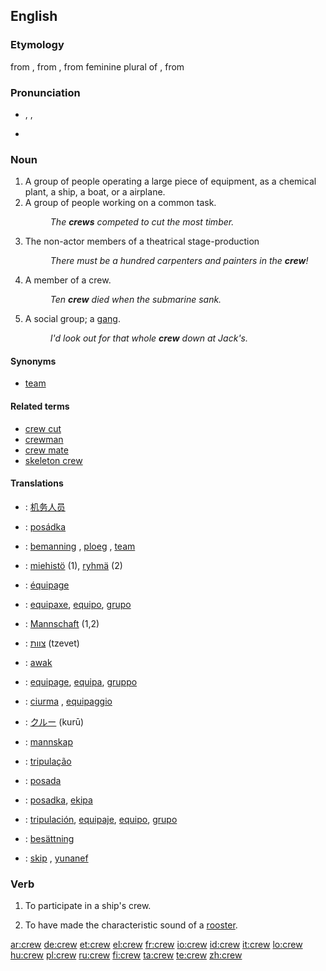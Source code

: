 ==English==

===Etymology===
from {{etyl|enm|en}}, from {{etyl|fro|en}} {{term|creue||lang=fro|an increase, recruit, military reinforcement}}, from feminine plural of {{term|creistre||lang=fro|grow}}, from {{etyl|la|en}} {{term|cresco||lang=la|to arise, grow}}

===Pronunciation===
* {{enPR|kroo͞}}, {{IPA|/kɹuː/}}, {{SAMPA|/krU:/}}
*: {{audio|en-us-crew.ogg|Audio (US)}}
*: {{rhymes|uː}}
* {{homophones|Crewe|cru}}

===Noun===
{{tearoom}}
{{en-noun}}

# A group of people operating a large piece of equipment, as a chemical plant, a ship, a boat, or a airplane.
# A group of people working on a common task.
#: ''The '''crews''' competed to cut the most timber.''
# The non-actor members of a theatrical stage-production 
#: ''There must be a hundred carpenters and painters in the '''crew'''!''
# {{context|plural: crew}} A member of a crew.
#: ''Ten '''crew''' died when the submarine sank.''
# {{informal}} A social group; a [[gang]].
#: ''I'd look out for that whole '''crew''' down at Jack's.''

====Synonyms====
* [[team]]

====Related terms====
* [[crew cut]]
* [[crewman]] 
* [[crew mate]]
* [[skeleton crew]]

====Translations====
{{trans-top|group of people operating a means of transport}}
{{trans-mid}}
{{trans-bottom}}

{{trans-top|group of people working on something}}
{{trans-mid}}
{{trans-bottom}}

{{trans-top|non-actor members of a theatrical stage production}}
{{trans-mid}}
{{trans-bottom}}

{{trans-top|member of a crew}}
{{trans-mid}}
{{trans-bottom}}

{{checktrans-top}}
* {{ttbc|Chinese}}: [[机务人员]]
* {{ttbc|Czech}}: [[posádka]] {{f}}
* {{ttbc|Dutch}}: [[bemanning]] {{f}}, [[ploeg]] {{f}}, [[team]] {{n}}
* {{ttbc|Finnish}}: [[miehistö]] (1), [[ryhmä]] (2)
* {{ttbc|French}}: [[équipage]] {{m}}
* {{ttbc|Galician}}: [[equipaxe]], [[equipo]], [[grupo]]
* {{ttbc|German}}: [[Mannschaft]] {{f}} (1,2)
* {{ttbc|Hebrew}}: [[צוות]] (tzevet) {{m}}
{{trans-mid}}
* {{ttbc|Indonesian}}: [[awak]]
* {{ttbc|Interlingua}}: [[equipage]], [[equipa]], [[gruppo]]
* {{ttbc|Italian}}: [[ciurma]] {{qualifier|of a ship}} {{f}}, [[equipaggio]] {{m}}
* {{ttbc|Japanese}}: [[クルー]] (kurū)
* {{ttbc|Norwegian}}: [[mannskap]]
* {{ttbc|Portuguese}}: [[tripulação]]
* {{ttbc|Serbian}}: [[posada]] {{f}}
* {{ttbc|Slovene}}: [[posadka]], [[ekipa]]
* {{ttbc|Spanish}}: [[tripulación]], [[equipaje]], [[equipo]], [[grupo]]
* {{ttbc|Swedish}}: [[besättning]]
* {{ttbc|Volapük}}: [[skip]] {{qualifier|crew on a ship}}, [[yunanef]] {{qualifier|group of people}}
{{trans-bottom}}

===Verb===
{{en-verb}}

# To participate in a ship's crew.
# {{UK}} {{past of|crow}} To have made the characteristic sound of a [[rooster]].

[[ar:crew]]
[[de:crew]]
[[et:crew]]
[[el:crew]]
[[fr:crew]]
[[io:crew]]
[[id:crew]]
[[it:crew]]
[[lo:crew]]
[[hu:crew]]
[[pl:crew]]
[[ru:crew]]
[[fi:crew]]
[[ta:crew]]
[[te:crew]]
[[zh:crew]]